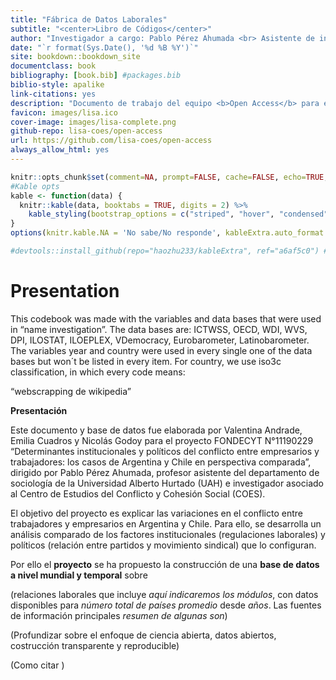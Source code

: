 ```yaml
---
title: "Fábrica de Datos Laborales"
subtitle: "<center>Libro de Códigos</center>"
author: "Investigador a cargo: Pablo Pérez Ahumada <br> Asistente de investigación: Valentina Andrade <br> Ayudantes de investigación: Emilia Cuadros y Nicolás Godoy"
date: "`r format(Sys.Date(), '%d %B %Y')`"
site: bookdown::bookdown_site
documentclass: book
bibliography: [book.bib] #packages.bib
biblio-style: apalike
link-citations: yes
description: "Documento de trabajo del equipo <b>Open Access</b> para el Laboratorio de Ciencia Social Abierta"
favicon: images/lisa.ico
cover-image: images/lisa-complete.png
github-repo: lisa-coes/open-access
url: https://github.com/lisa-coes/open-access
always_allow_html: yes
---
```


```r
knitr::opts_chunk$set(comment=NA, prompt=FALSE, cache=FALSE, echo=TRUE, results='asis', message = F, warning = F)
#Kable opts
kable <- function(data) {
  knitr::kable(data, booktabs = TRUE, digits = 2) %>% 
    kable_styling(bootstrap_options = c("striped", "hover", "condensed", "responsive"), latex_options =c("striped", "scale_down"),  full_width = T)
}
options(knitr.kable.NA = 'No sabe/No responde', kableExtra.auto_format = FALSE)
```

```r
#devtools::install_github(repo="haozhu233/kableExtra", ref="a6af5c0") #para collapse rows
```

# Presentation{-}

This codebook was made with the variables and data bases that were used in "name investigation". The data bases are: ICTWSS, OECD, WDI, WVS, DPI, ILOSTAT, ILOEPLEX, VDemocracy, Eurobarometer, Latinobarometer. The variables year and country were used in every single one of the data bases but won´t be listed in every item. For country, we use iso3c classification, in which every code means:

"webscrapping de wikipedia"


**Presentación**

Este documento y base de datos fue elaborada por Valentina Andrade, Emilia Cuadros y Nicolás Godoy para el proyecto FONDECYT N°11190229 "Determinantes institucionales y políticos del conflicto entre empresarios y trabajadores: los casos de Argentina y Chile en perspectiva comparada", dirigido por Pablo Pérez Ahumada, profesor asistente del departamento de sociología de la Universidad Alberto Hurtado (UAH) e investigador asociado al Centro de Estudios del Conflicto y Cohesión Social (COES). 

El objetivo del proyecto es explicar las variaciones en el conflicto entre trabajadores y empresarios en Argentina y Chile. Para ello, se desarrolla un análisis comparado de los factores institucionales (regulaciones laborales) y políticos (relación entre partidos y movimiento sindical) que lo configuran.

Por ello el **proyecto** se ha propuesto la construcción de una **base de datos a nivel mundial y temporal** sobre 

(relaciones laborales que incluye *aquí indicaremos los módulos*, con datos disponibles para *número total de países promedio* desde *años*. Las fuentes de información principales *resumen de algunas son*)

(Profundizar sobre el enfoque de ciencia abierta, datos abiertos, costrucción transparente y reproducible)

(Como citar )